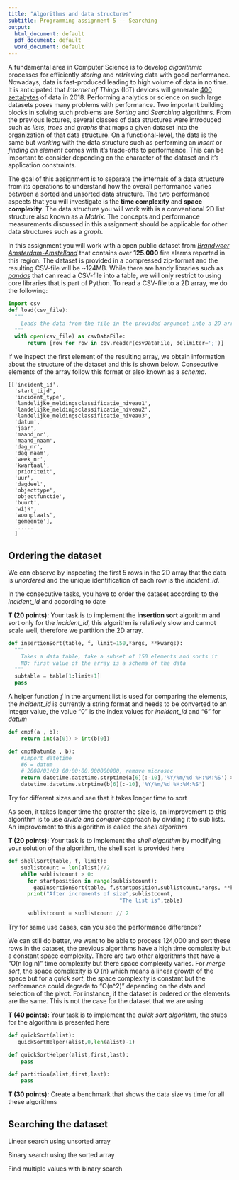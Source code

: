 ```yaml
---
title: "Algorithms and data structures"
subtitle: Programming assignment 5 -- Searching 
output:
  html_document: default
  pdf_document: default
  word_document: default
---
```


A fundamental area in Computer Science is to develop _algorithmic_ processes for
efficiently _storing_ and _retrieving_ data with good performance. Nowadays,
data is fast-produced leading to high volume of data in no time. It is
anticipated that _Internet of Things_ (IoT) devices will generate [400
zettabytes](https://goo.gl/xu4NcT) of data in 2018. Performing analytics or
science on such large datasets poses many problems with performance. Two
important building blocks in solving such problems are _Sorting_ and _Searching_
algorithms. From the previous lectures, several classes of data structures were
introduced such as _lists_, _trees_ and _graphs_ that maps a given dataset into
the organization of that data structure. On a functional-level, the data is the
same but _working_ with the data structure such as performing an _insert_ or
_finding an element_ comes with it's trade-offs to performance. This can be
important to consider depending on the character of the dataset and it's
application constraints.

The goal of this assignment is to separate the internals of a data structure
from its operations to understand how the overall performance varies between a
sorted and unsorted data structure. The two performance aspects that you will
investigate is the **time complexity** and **space complexity**. The data
structure you will work with is a conventional 2D list structure also known as a
*Matrix*. The concepts and performance measurements discussed in this assignment
should be applicable for other data structures such as a _graph_.

In this assignment you will work with a open public dataset from [_Brandweer
Amsterdam-Amstelland_](https://goo.gl/tE3Ahi) that contains over **125.000**
fire alarms reported in this region. The dataset is provided in a compressed
zip-format and the resulting CSV-file will be ~124MB. While there are handy
libraries such as [_pandas_](http://pandas.pydata.org/) that can read a CSV-file
into a table, we will only restrict to using core libraries that is part of
Python. To read a CSV-file to a 2D array, we do the following:


```python
import csv
def load(csv_file):
  """
    Loads the data from the file in the provided argument into a 2D array
  """
  with open(csv_file) as csvDataFile:
      return [row for row in csv.reader(csvDataFile, delimiter=';')]
```
If we inspect the first element of the resulting array, we obtain information
about the structure of the dataset and this is shown below. Consecutive elements
of the array follow this format or also known as a _schema_.

```
[['incident_id',
  'start_tijd',
  'incident_type',
  'landelijke_meldingsclassificatie_niveau1',
  'landelijke_meldingsclassificatie_niveau2',
  'landelijke_meldingsclassificatie_niveau3',
  'datum',
  'jaar',
  'maand_nr',
  'maand_naam',
  'dag_nr',
  'dag_naam',
  'week_nr',
  'kwartaal',
  'prioriteit',
  'uur',
  'dagdeel',
  'objecttype',
  'objectfunctie',
  'buurt',
  'wijk',
  'woonplaats',
  'gemeente'],
  ......
  ]
```


## Ordering the dataset
We can observe by inspecting the first 5 rows in the 2D array that the data is
_unordered_ and the unique identification of each row is the *incident_id*.

In the consecutive tasks, you have to order the dataset according to the
*incident_id* and according to date 


**T (20 points):** Your task is to implement the **insertion sort** algorithm
and sort only for the *incident_id*, this algorithm is relatively slow and
cannot scale well, therefore we partition the 2D array. 

```python
def insertionSort(table, f, limit=150,*args, **kwargs):
  """
    Takes a data table, take a subset of 150 elements and sorts it
    NB: first value of the array is a schema of the data
  """
  subtable = table[1:limit+1]
  pass
```

A helper function _f_ in the argument list is used for comparing the elements,
the _incident_id_ is currently a string format and needs to be converted to an
integer value, the value "0" is the index values for *incident_id* and "6" for
*datum*

```python
def cmpf(a , b):
    return int(a[0]) > int(b[0])

def cmpfDatum(a , b):
    #import datetime
    #6 = datum
    # 2008/01/03 00:00:00.000000000, remove microsec
    return datetime.datetime.strptime(a[6][:-10],'%Y/%m/%d %H:%M:%S') >
    datetime.datetime.strptime(b[6][:-10],'%Y/%m/%d %H:%M:%S')

```
Try for different sizes and see that it takes longer time to sort

As seen, it takes longer time the greater the size is, an improvement to this
algorithm is to use *divide and conquer*-approach by dividing it to sub lists.
An improvement to this algorithm is called the *shell algorithm*

**T (20 points):** Your task is to implement the *shell algorithm* by modifying
your solution of the algorithm, the shell sort is provided here

```python
def shellSort(table, f, limit):
    sublistcount = len(alist)//2
    while sublistcount > 0:
      for startposition in range(sublistcount):
        gapInsertionSort(table, f,startposition,sublistcount,*args, **kwargs)
      print("After increments of size",sublistcount,
                                   "The list is",table)

      sublistcount = sublistcount // 2

```

Try for same use cases, can you see the performance difference?

We can still do better, we want to be able to process 124,000 and sort these
rows in the dataset, the previous algorithms have a high time complexity but a
constant space complexity. There are two other algorithms that have a "O(n log
n)" time complexity but there space complexity varies. For *merge sort*, the
space complexity is O (n) which means a linear growth of the space but for a
*quick sort*, the space complexity is constant but the performance could degrade
to "O(n^2)" depending on the data and selection of the pivot. For instance, if
the dataset is ordered or the elements are the same. This is not the case for
the dataset that we are using

**T (40 points):** Your task is to implement the *quick sort algorithm*, the
stubs for the algorithm is presented here

```python
def quickSort(alist):
   quickSortHelper(alist,0,len(alist)-1)

def quickSortHelper(alist,first,last):
    pass

def partition(alist,first,last):
    pass
```
**T (30 points):** Create a benchmark that shows the data size vs time for all
these algorithms

## Searching the dataset

Linear search using unsorted array 

Binary search using the sorted array

Find multiple values with binary search



